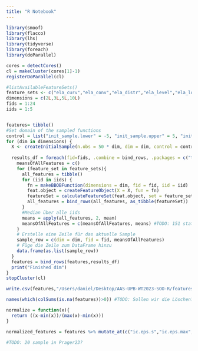 ```yaml
---
title: "R Notebook"
---
```


```r
library(smoof)
library(flacco)
library(lhs)
library(tidyverse)
library(foreach)
library(doParallel)
```

```r
cores = detectCores()
cl = makeCluster(cores[1]-1)
registerDoParallel(cl)

#listAvailableFeatureSets()
feature_sets <- c("ela_curv","ela_conv","ela_distr","ela_level","ela_local","ela_meta","basic","cm_angle","disp","ic","nbc","pca") #TODO: Passt?
dimensions = c(2L,3L,5L,10L)
fids = 1:24
iids = 1:5


features= tibble()
#Set domain of the sampled functions
control = list("init_sample.lower" = -5, "init_sample.upper" = 5, "init_sample.type" = "lhs")
for (dim in dimensions) {
  X <- createInitialSample(n.obs = 50 * dim, dim = dim, control = control) #TODO: Für jede Dimension neu samplen?
  
  results_df = foreach(fid=fids, .combine = bind_rows, .packages = c("tidyverse","flacco","smoof")) %dopar% {
    meansOfAllFeatures = c()
    for (feature_set in feature_sets){
      all_features = tibble()
      for (iid in iids) {
        fn = makeBBOBFunction(dimensions = dim, fid = fid, iid = iid)
        feat.object = createFeatureObject(X = X, fun = fn)
        featureSet = calculateFeatureSet(feat.object, set = feature_set)
        all_features = bind_rows(all_features, as_tibble(featureSet))
      }
      #Median über alle iids
      means = apply(all_features, 2, mean)
      meansOfAllFeatures = c(meansOfAllFeatures, means) #TODO: 151 statt 102
    }
    # Erstelle eine Zeile für das aktuelle Sample
    sample_row = c(dim = dim, fid = fid, meansOfAllFeatures)
    # Füge die Zeile zum DataFrame hinzu
    data.frame(as.list(sample_row))
  }
  features = bind_rows(features,results_df)
  print("Finished dim")
}
stopCluster(cl)
```

```r
write.csv(features,"/Users/daniel/Desktop/AAS-UPB-WT2023-SOO-R/features.csv")
```

```r
names(which(colSums(is.na(features))>0)) #TODO: Sollen wir die Löschen? Prager löscht die
```

```r
normalize = function(x){
  return ((x-min(x))/(max(x)-min(x)))
}

normalized_features = features %>% mutate_at(c("ic.eps.s","ic.eps.max","ic.eps.ratio","ela_meta.lin_simple.intercept","ela_meta.lin_simple.coef.min","ela_meta.lin_simple.coef.max","pca.expl_var.cov_init","pca.expl_var_PC1.cov_init"), normalize)

#TODO: 20 sample in Prager23?
```



